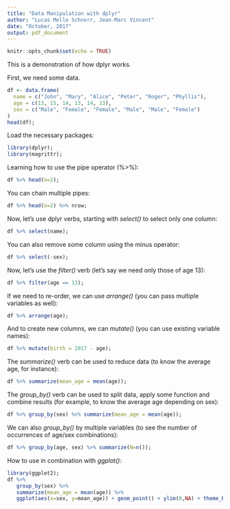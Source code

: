 ```yaml
---
title: "Data Manipulation with dplyr"
author: "Lucas Mello Schnorr, Jean-Marc Vincent"
date: "October, 2017"
output: pdf_document
---
```


```r
knitr::opts_chunk$set(echo = TRUE)
```

This is a demonstration of how dplyr works.

First, we need some data.

```r
df <- data.frame(
  name = c("John", "Mary", "Alice", "Peter", "Roger", "Phyllis"),
  age = c(13, 15, 14, 13, 14, 13),
  sex = c("Male", "Female", "Female", "Male", "Male", "Female")
)
head(df);
```

Load the necessary packages:

```r
library(dplyr);
library(magrittr);
```

Learning how to use the pipe operator (%>%):

```r
df %>% head(n=2);
```

You can chain multiple pipes:

```r
df %>% head(n=2) %>% nrow;
```

Now, let's use dplyr verbs, starting with _select()_ to select only one column:

```r
df %>% select(name);
```

You can also remove some column using the minus operator:

```r
df %>% select(-sex);
```

Now, let's use the _filter()_ verb (let's say we need only those of age 13):

```r
df %>% filter(age == 13);
```

If we need to re-order, we can use _arrange()_ (you can pass multiple variables as well):

```r
df %>% arrange(age);
```

And to create new columns, we can _mutate()_ (you can use existing variable names):

```r
df %>% mutate(birth = 2017 - age);
```

The _summarize()_ verb can be used to reduce data (to know the average age, for instance):

```r
df %>% summarize(mean_age = mean(age));
```

The _group_by()_ verb can be used to split data, apply some function and combine results (for example, to know the average age depending on sex):

```r
df %>% group_by(sex) %>% summarize(mean_age = mean(age));
```

We can also _group_by()_ by multiple variables (to see the number of occurrences of age/sex combinations):

```r
df %>% group_by(age, sex) %>% summarize(N=n());
```

How to use in combination with _ggplot()_:

```r
library(ggplot2);
df %>%
   group_by(sex) %>%
   summarize(mean_age = mean(age)) %>%
   ggplot(aes(x=sex, y=mean_age)) + geom_point() + ylim(0,NA) + theme_bw();
```
